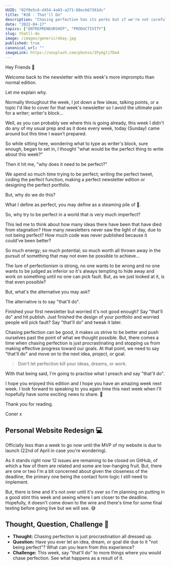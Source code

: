 ```yaml
---
UUID: "02f8e5c6-d454-4a03-a271-68ecb67361dc"
title: "#28 - That'll Do"
description: "Chasing perfection has its perks but if we're not careful it can cause serious damage to our ideas and goals. But, why do we need to be perfect anyway?"
date: "2022-04-17"
topics: ["ENTREPRENEURSHIP", "PRODUCTIVITY"]
slug: thatll-do
image: /images/generic/okay.jpg
published: true
canonical_url: ""
imageLink: https://unsplash.com/photos/IPyGgliTDo4
---
```


Hey Friends 👋

Welcome back to the newsletter with this week's more impromptu than normal edition.

Let me explain why.

Normally throughout the week, I jot down a few ideas, talking points, or a topic I'd like to cover for that week's newsletter so I avoid the ultimate pain for a writer; writer's block...

Well, as you can probably see where this is going already, this week I didn't do any of my usual prep and as it does every week, today (Sunday) came around but this time I wasn't prepared.

So while sitting here, wondering what to type as writer's block, sure enough, began to set in, I thought "what would be the perfect thing to write about this week?"

Then it hit me, "why does it need to be perfect?"

We spend so much time trying to be perfect; writing the perfect tweet, coding the perfect function, making a perfect newsletter edition or designing the perfect portfolio.

But, why do we do this?

What I define as perfect, you may define as a steaming pile of 💩.

So, why try to be perfect in a world that is very much imperfect?

This led me to think about how many ideas there have been that have died from stagnation? How many newsletters never saw the light of day, due to not being perfect? How much code was never published because it could've been better?

So much energy; so much potential; so much worth all thrown away in the pursuit of something that may not even be possible to achieve...

The lure of perfectionism is strong, no one wants to be wrong and no one wants to be judged as inferior so it's always tempting to hide away and work on something until no one can pick fault. But, as we just looked at it, is that even possible?

But, what's the alternative you may ask?

The alternative is to say "that'll do".

Finished your first newsletter but worried it's not good enough? Say "that'll do" and hit publish. Just finished the design of your portfolio and worried people will pick fault? Say "that'll do" and tweak it later.

Chasing perfection can be good, it makes us strive to be better and push ourselves past the point of what we thought possible. But, there comes a time when chasing perfection is just procrastinating and stopping us from making effective progress toward our goals. At that point, we need to say "that'll do" and move on to the next idea, project, or goal.

> Don't let perfection kill your ideas, dreams, or work.

With that being said, I'm going to practise what I preach and say "that'll do".

I hope you enjoyed this edition and I hope you have an amazing week next week. I look forward to speaking to you again time this next week when I'll hopefully have some exciting news to share. 👀

Thank you for reading.

Coner x

## Personal Website Redesign 💻

Officially less than a week to go now until the MVP of my website is due to launch (22nd of April in case you're wondering).

As it stands right now 12 issues are remaining to be closed on GitHub, of which a few of them are related and some are low-hanging fruit. But, there are one or two I'm a bit concerned about given the closeness of the deadline, the primary one being the contact form logic I still need to implement.

But, there is time and it's not over until it's over so I'm planning on putting in a good stint this week and seeing where I am closer to the deadline. Hopefully, it doesn't come down to the wire and there's time for some final testing before going live but we will see. 😅

## Thought, Question, Challenge 🤔

- **Thought:** Chasing perfection is just procrastination all dressed up.
- **Question:** Have you ever let an idea, dream, or goal die due to it "not being perfect"? What can you learn from this experience?
- **Challenge:** This week, say "that'll do" to more things where you would chase perfection. See what happens as a result of it.
